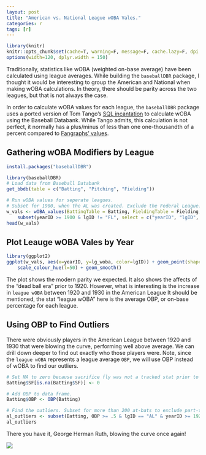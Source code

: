 ```yaml
---
layout: post
title: "American vs. National League wOBA Vales."
categories: r
tags: [r]
---
```


```r
library(knitr)
knitr::opts_chunk$set(cache=T, warning=F, message=F, cache.lazy=F, dpi = 180)
options(width=120, dplyr.width = 150)
```

Traditionally, statistics like wOBA (weighted on-base average) have been calculated using league averages. While building the `baseballDBR` package, I thought it would be interesting to group the American and National when making wOBA calculations. In theory, there should be parity across the two leagues, but that is not always the case.

In order to calculate wOBA values for each league, the `baseballDBR` package uses a ported version of Tom Tango's [SQL incantation](http://www.insidethebook.com/ee/index.php/site/article/woba_year_by_year_calculations/) to calculate wOBA using the Baseball Databank. While Tango admits, this calculation is not perfect, it normally has a plus/minus of less than one one-thousandth of a percent compared to [Fangraphs' values](http://www.fangraphs.com/guts.aspx?type=cn).

## Gathering wOBA Modifiers by League

```r
install.packages("baseballDBR")
```


```r
library(baseballDBR)
# Load data from Baseball Databank
get_bbdb(table = c("Batting", "Pitching", "Fielding"))

# Run wOBA values for seperate leagues.
# Subset for 1900, when the AL was created. Exclude the Federal League.
w_vals <- wOBA_values(BattingTable = Batting, FieldingTable = Fielding, PitchingTable = Pitching, Sep.Leagues = TRUE) %>%
    subset(yearID >= 1900 & lgID != "FL", select = c("yearID", "lgID", "lg_woba"))
head(w_vals)
```

## Plot Leauge wOBA Vales by Year

```r
library(ggplot2)
ggplot(w_vals, aes(x=yearID, y=lg_woba, color=lgID)) + geom_point(shape=1) +
    scale_colour_hue(l=50) + geom_smooth() 
```

The plot shows the modern parity we expected. It also shows the affects of the "dead ball era" prior to 1920. However, what is interesting is the increase in `league wOBA` between 1920 and 1930 in the American League It should be mentioned, the stat "league wOBA" here is the average OBP, or on-base percentage for each league.

## Using OBP to Find Outliers

There were obviously players in the American League between 1920 and 1930 that were blowing the curve, performing well above average. We can drill down deeper to find out exactly who those players were. Note, since the `league wOBA` represents a league average `OBP`, we will use OBP instead of wOBA to find our outliers.

```r
# Set NA to zero because sacrifice fly was not a tracked stat prior to 1954, but were still counted as at-bats and in the OBP calculation.
Batting$SF[is.na(Batting$SF)] <- 0

# Add OBP to data frame.
Batting$OBP <- OBP(Batting)

# Find the outliers. Subset for more than 200 at-bats to exclude part-time players.
al_outliers <- subset(Batting, OBP >= .5 & lgID == "AL" & yearID >= 1920 & yearID <= 1930 & AB >= 200)
al_outliers
```

There you have it, George Herman Ruth, blowing the curve once again!



![](https://github.com/keberwein/keberwein.github.io/blob/master/images/baseballDBR_hex.png?raw=true)